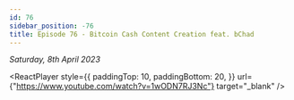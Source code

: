 ```yaml
---
id: 76
sidebar_position: -76
title: Episode 76 - Bitcoin Cash Content Creation feat. bChad
---
```



_Saturday, 8th April 2023_

<ReactPlayer
  style={{
    paddingTop: 10,
    paddingBottom: 20,
  }}
  url={"https://www.youtube.com/watch?v=1wODN7RJ3Nc"}
  target="_blank"
/>
